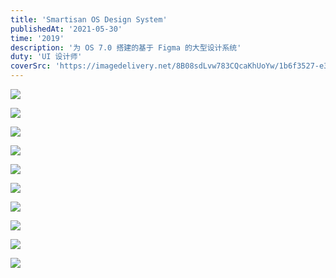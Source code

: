 ```yaml
---
title: 'Smartisan OS Design System'
publishedAt: '2021-05-30'
time: '2019'
description: '为 OS 7.0 搭建的基于 Figma 的大型设计系统'
duty: 'UI 设计师'
coverSrc: 'https://imagedelivery.net/8B08sdLvw783CQcaKhUoYw/1b6f3527-e31d-4994-dab4-a27fb09dd600/public'
---
```


![](https://imagedelivery.net/8B08sdLvw783CQcaKhUoYw/cd62e43d-6bff-478d-1979-7019a298d600/public)

![](https://imagedelivery.net/8B08sdLvw783CQcaKhUoYw/7bd77d77-bd7e-4725-dfd0-922ca71fd500/public)

![](https://imagedelivery.net/8B08sdLvw783CQcaKhUoYw/32e5223b-c040-4c35-548d-f89cfe104100/public)

![](https://imagedelivery.net/8B08sdLvw783CQcaKhUoYw/8f1e31dd-021c-4f55-3822-d988adc00d00/public)

![](https://imagedelivery.net/8B08sdLvw783CQcaKhUoYw/18e8f932-5c40-452a-2771-01446ca36000/public)

![](https://imagedelivery.net/8B08sdLvw783CQcaKhUoYw/b3689cf7-ed2b-4eb3-a3be-f5b24a3c8b00/public)

![](https://imagedelivery.net/8B08sdLvw783CQcaKhUoYw/a124f639-0305-4cef-fd6d-43cfa1bf9700/public)

![](https://imagedelivery.net/8B08sdLvw783CQcaKhUoYw/e4117b63-7e89-4789-32e5-4f95a855fd00/public)

![](https://imagedelivery.net/8B08sdLvw783CQcaKhUoYw/e4c1a4e0-46ed-4203-5086-ae7dfb065300/public)

![](https://imagedelivery.net/8B08sdLvw783CQcaKhUoYw/eb3c13bd-7519-42f2-4423-dae4e6cfc900/public)
